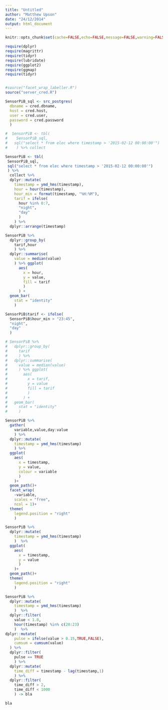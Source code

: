 ---
title: "Untitled"
author: "Matthew Upson"
date: "24/12/2014"
output: html_document
---

```{r,echo=FALSE}
knitr::opts_chunk$set(cache=FALSE,echo=FALSE,message=FALSE,warning=FALSE)
```

```{r}


require(dplyr)
require(magrittr)
require(tidyr)
require(lubridate)
require(ggplot2)
require(ggmap)
require(tidyr)


#source("facet_wrap_labeller.R")
source("server_cred.R")

```

```{r,fig.width=8,fig.height=8}

SensorPiB_sql <- src_postgres(
  dbname = cred.dbname,
  host = cred.host,
  user = cred.user,
  password = cred.password
  )

#  SensorPiB <- tbl(
#    SensorPiB_sql,
#   sql("select * from elec where timestamp > '2015-02-12 00:00:00'")
#    ) %>% collect

SensorPiB <- tbl(
 SensorPiB_sql,
 sql("select * from elec where timestamp > '2015-02-12 00:00:00'")
 ) %>% 
  collect %>%
  dplyr::mutate(
    timestamp = ymd_hms(timestamp),
    hour = hour(timestamp),
    hour_min = format(timestamp, "%H:%M"),
    tarif = ifelse(
      hour %in% 0:7, 
      "night",
      "day"
      )
    ) %>%
  dplyr::arrange(timestamp)

SensorPiB %>%
  dplyr::group_by(
    tarif,hour
    ) %>%
  dplyr::summarise(
    value = median(value)
    ) %>% ggplot(
      aes(
        x = hour,
        y = value,
        fill = tarif
        )
      ) +
  geom_bar(
    stat = "identity"
    )

SensorPiB$tarif <- ifelse(
  SensorPiB$hour_min > "23:45",
  "night",
  "day"
  )

# SensorPiB %>%
#   dplyr::group_by(
#     tarif
#     ) %>%
#   dplyr::summarise(
#     value = median(value)
#     ) %>% ggplot(
#       aes(
#         x = tarif,
#         y = value
#         fill = tarif
#         )
#       ) +
#   geom_bar(
#     stat = "identity"
#     )


```

```{r,eval=FALSE}
SensorPiB %>%
  gather(
    variable,value,day:value
    ) %>%
  dplyr::mutate(
    timestamp = ymd_hms(timestamp)
    ) %>%
  ggplot(
    aes(
      x = timestamp, 
      y = value, 
      colour = variable 
      )
    )+
  geom_path()+
  facet_wrap(
    ~variable,
    scales = "free",
    ncol = 1)+
  theme(
    legend.position = "right"
    ) 
```


```{r}

SensorPiB %>%
  dplyr::mutate(
    timestamp = ymd_hms(timestamp)
    )  %>%
  ggplot(
    aes(
      x = timestamp, 
      y = value
      )
    )+
  geom_path()+
  theme(
    legend.position = "right"
    ) 

```


```{r}

SensorPiB %>%
  dplyr::mutate(
    timestamp = ymd_hms(timestamp)
    )  %>%
  dplyr::filter(
    value < 1.0,
    hour(timestamp) %in% c(20:23)
    )  %>%
dplyr::mutate(
    pulse = ifelse(value > 0.15,TRUE,FALSE),
    cumsum = cumsum(value)
  ) %>%
  dplyr::filter(
    pulse == TRUE
    ) %>%
  dplyr::mutate(
    time_diff = timestamp - lag(timestamp,1)
    ) %>%
  dplyr::filter(
    time_diff > 2,
    time_diff < 1000
    ) -> bla

bla

```
